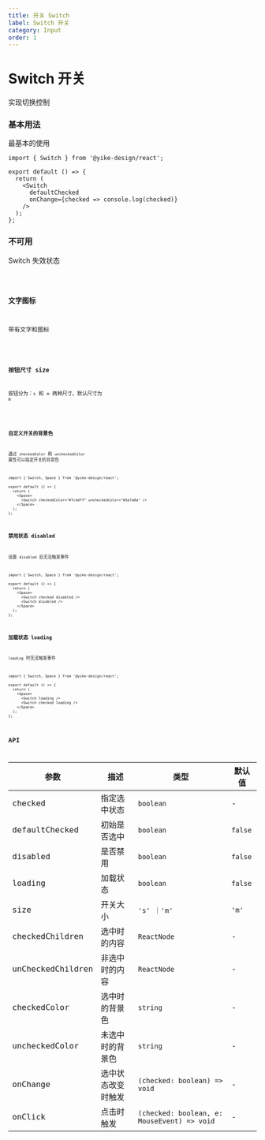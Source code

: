 ```yaml
---
title: 开关 Switch
label: Switch 开关
category: Input
order: 1
---
```


# Switch 开关

实现切换控制

### 基本用法

最基本的使用
```tsx
import { Switch } from '@yike-design/react';

export default () => {
  return (
    <Switch
      defaultChecked
      onChange={checked => console.log(checked)}
    />
  );
};
```

### 不可用
Switch 失效状态

<code src="~demos/switch/disable.tsx" />

### 文字图标

带有文字和图标

<code src="~demos/switch/text-icon.tsx" />

### 按钮尺寸 size

按钮分为：`s` 和 `m` 两种尺寸。默认尺寸为 `m`

<code src="~demos/switch/size.tsx" />


### 自定义开关的背景色

通过 `checkedColor` 和 `uncheckedColor` 属性可以指定开关的背景色

```tsx
import { Switch, Space } from '@yike-design/react';

export default () => {
  return (
    <Space>
      <Switch checkedColor="#7c4dff" uncheckedColor="#5a7a8a" />
    </Space>
  );
};
```

### 禁用状态 disabled

设置 `disabled` 后无法触发事件

```tsx
import { Switch, Space } from '@yike-design/react';

export default () => {
  return (
    <Space>
      <Switch checked disabled />
      <Switch disabled />
    </Space>
  );
};
```

### 加载状态 loading

`loading` 时无法触发事件

```tsx
import { Switch, Space } from '@yike-design/react';

export default () => {
  return (
    <Space>
      <Switch loading />
      <Switch checked loading />
    </Space>
  );
};
```

## API

| 参数                | 描述        | 类型                                          | 默认值     |
|-------------------|-----------|---------------------------------------------|---------|
| checked           | 指定选中状态	   | `boolean`                                   | -       |
| defaultChecked    | 初始是否选中	   | `boolean`                                   | `false` |
| disabled          | 是否禁用      | `boolean`                                   | `false` |
| loading           | 加载状态      | `boolean`                                   | `false` |
| size              | 开关大小      | `'s' ｜'m'`                                  | `'m'`   |
| checkedChildren   | 选中时的内容	   | `ReactNode`                                 | -       |
| unCheckedChildren | 非选中时的内容	  | `ReactNode`                                 | -       |
| checkedColor      | 选中时的背景色   | `string`                                    | -       |
| uncheckedColor    | 未选中时的背景色  | `string`                                    | -       |
| onChange          | 选中状态改变时触发 | `(checked: boolean) => void`                | -       |
| onClick           | 点击时触发     | `(checked: boolean, e: MouseEvent) => void` | -       |
